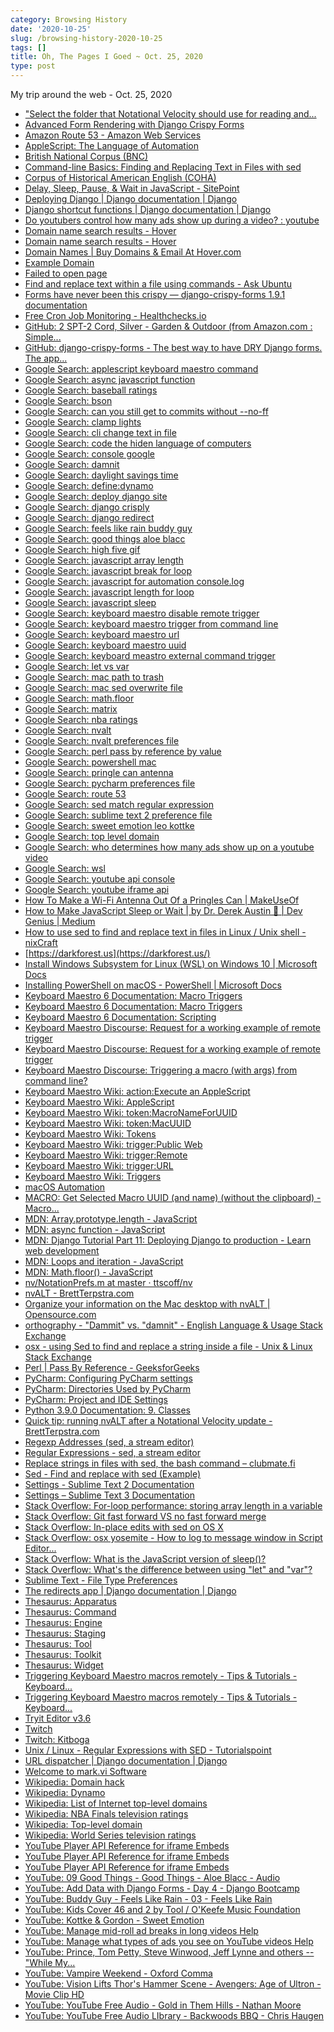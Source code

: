 ```yaml
---
category: Browsing History
date: '2020-10-25'
slug: /browsing-history-2020-10-25
tags: []
title: Oh, The Pages I Goed ~ Oct. 25, 2020
type: post
---
```



My trip around the web - Oct. 25, 2020

- ["Select the folder that Notational Velocity should use for reading and...](https://github.com/scrod/nv/issues/332)
- [Advanced Form Rendering with Django Crispy Forms](https://simpleisbetterthancomplex.com/tutorial/2018/11/28/advanced-form-rendering-with-django-crispy-forms.html)
- [Amazon Route 53 - Amazon Web Services](https://aws.amazon.com/route53/)
- [AppleScript: The Language of Automation](https://macosxautomation.com/applescript/index.html)
- [British National Corpus (BNC)](https://www.english-corpora.org/bnc/)
- [Command-line Basics: Finding and Replacing Text in Files with sed](https://alligator.io/workflow/finding-replacing-text-sed/)
- [Corpus of Historical American English (COHA)](https://www.english-corpora.org/coha/)
- [Delay, Sleep, Pause, & Wait in JavaScript - SitePoint](https://www.sitepoint.com/delay-sleep-pause-wait/)
- [Deploying Django | Django documentation | Django](https://docs.djangoproject.com/en/3.1/howto/deployment/)
- [Django shortcut functions | Django documentation | Django](https://docs.djangoproject.com/en/3.1/topics/http/shortcuts/)
- [Do youtubers control how many ads show up during a video? : youtube](https://www.reddit.com/r/youtube/comments/5kn5f8/do_youtubers_control_how_many_ads_show_up_during/)
- [Domain name search results - Hover](https://www.hover.com/domains/results?q=alan)
- [Domain name search results - Hover](https://www.hover.com/domains/results?utf8=%E2%9C%93&q=alan.dev)
- [Domain Names | Buy Domains & Email At Hover.com](https://www.hover.com/)
- [Example Domain](https://www.example.com/)
- [Failed to open page](https://alan.dev/)
- [Find and replace text within a file using commands - Ask Ubuntu](https://askubuntu.com/questions/20414/find-and-replace-text-within-a-file-using-commands)
- [Forms have never been this crispy — django-crispy-forms 1.9.1 documentation](https://django-crispy-forms.readthedocs.io/en/latest/)
- [Free Cron Job Monitoring - Healthchecks.io](https://healthchecks.io/)
- [GitHub: 2 SPT-2 Cord, Silver - Garden & Outdoor (from Amazon.com : Simple...](https://www.amazon.com/Simple-Deluxe-Aluminum-Reflector-Included/dp/B06XD1PK37/ref=sr_1_7?dchild=1&keywords=clamp+lights&qid=1603654624&sr=8-7)
- [GitHub: django-crispy-forms - The best way to have DRY Django forms. The app...](https://github.com/django-crispy-forms/django-crispy-forms)
- [Google Search: applescript keyboard maestro command](https://www.google.com/search?client=safari&rls=en&q=applescript+keyboard+maestro+command&ie=UTF-8&oe=UTF-8)
- [Google Search: async javascript function](https://www.google.com/search?client=safari&rls=en&q=async+javascript+function&ie=UTF-8&oe=UTF-8)
- [Google Search: baseball ratings](https://www.google.com/search?client=safari&rls=en&q=baseball+ratings&ie=UTF-8&oe=UTF-8)
- [Google Search: bson](https://www.google.com/search?client=safari&rls=en&q=bson&ie=UTF-8&oe=UTF-8)
- [Google Search: can you still get to commits without --no-ff](https://www.google.com/search?client=safari&rls=en&q=can+you+still+get+to+commits+without+--no-ff&ie=UTF-8&oe=UTF-8)
- [Google Search: clamp lights](https://www.google.com/search?newwindow=1&client=safari&rls=en&ei=xNOVX_kowovnApqUv4gB&q=clamp+lights&oq=clamp+lights&gs_lcp=CgZwc3ktYWIQAzIICAAQyQMQkQIyAggAMgQIABBDMgIIADICCAAyAggAMgIIADICCAAyAggAMgIIADoHCAAQRxCwAzoFCAAQkQI6CAgAELEDEIMBOgUIABCxAzoICC4QsQMQgwE6CwguELEDEMcBEKMCOggILhDHARCvAToHCAAQyQMQQzoHCAAQsQMQQ1D_NViyRWC7RmgBcAB4AIABZ4gBxAeSAQQxMS4xmAEAoAEBqgEHZ3dzLXdpesgBCMABAQ&sclient=psy-ab&ved=0ahUKEwj5mqb0vtDsAhXCxVkKHRrKDxEQ4dUDCAw&uact=5)
- [Google Search: cli change text in file](https://www.google.com/search?client=safari&rls=en&q=cli+change+text+in+file&ie=UTF-8&oe=UTF-8)
- [Google Search: code the hiden language of computers](https://www.google.com/search?client=safari&rls=en&q=code+the+hiden+language+of+computers&ie=UTF-8&oe=UTF-8)
- [Google Search: console google](https://www.google.com/search?client=safari&rls=en&q=console+google&ie=UTF-8&oe=UTF-8)
- [Google Search: damnit](https://www.google.com/search?client=safari&rls=en&q=damnit&ie=UTF-8&oe=UTF-8)
- [Google Search: daylight savings time](https://www.google.com/search?client=safari&rls=en&q=daylight+savings+time&ie=UTF-8&oe=UTF-8)
- [Google Search: define:dynamo](https://www.google.com/search?client=safari&rls=en&q=define:dynamo&ie=UTF-8&oe=UTF-8)
- [Google Search: deploy django site](https://www.google.com/search?client=safari&rls=en&q=deploy+django+site&ie=UTF-8&oe=UTF-8)
- [Google Search: django crisply](https://www.google.com/search?newwindow=1&client=safari&rls=en&ei=1eGVX-mmBajY5gLdnKqIDQ&q=django+crisply+&oq=django+crisply+&gs_lcp=CgZwc3ktYWIQAzIHCAAQyQMQDTIECAAQDTIECAAQDTIECAAQDTIECAAQDTIECAAQDTIECAAQDTIECAAQDTIECAAQDTIECAAQDToHCAAQRxCwA1DaF1jaF2C-GWgBcAB4AIABZIgBZJIBAzAuMZgBAKABAaoBB2d3cy13aXrIAQjAAQE&sclient=psy-ab&ved=0ahUKEwip5bapzNDsAhUorFkKHV2OCtEQ4dUDCAw&uact=5)
- [Google Search: django redirect](https://www.google.com/search?client=safari&rls=en&q=django+redirect&ie=UTF-8&oe=UTF-8)
- [Google Search: feels like rain buddy guy](https://www.google.com/search?client=safari&rls=en&q=feels+like+rain+buddy+guy&ie=UTF-8&oe=UTF-8)
- [Google Search: good things aloe blacc](https://www.google.com/search?client=safari&rls=en&q=good+things+aloe+blacc&ie=UTF-8&oe=UTF-8)
- [Google Search: high five gif](https://www.google.com/search?q=high+five+gif&newwindow=1&client=safari&rls=en&source=lnms&tbm=isch&sa=X&ved=2ahUKEwiW0PfDm9HsAhUIpFkKHY_gCD4Q_AUoAXoECA8QAw&biw=781&bih=489)
- [Google Search: javascript array length](https://www.google.com/search?client=safari&rls=en&q=javascript+array+length&ie=UTF-8&oe=UTF-8)
- [Google Search: javascript break for loop](https://www.google.com/search?client=safari&rls=en&q=javascript+break+for+loop&ie=UTF-8&oe=UTF-8)
- [Google Search: javascript for automation console.log](https://www.google.com/search?client=safari&rls=en&q=javascript+for+automation+console.log&ie=UTF-8&oe=UTF-8)
- [Google Search: javascript length for loop](https://www.google.com/search?client=safari&rls=en&q=javascript+length+for+loop&ie=UTF-8&oe=UTF-8)
- [Google Search: javascript sleep](https://www.google.com/search?client=safari&rls=en&q=javascript+sleep&ie=UTF-8&oe=UTF-8)
- [Google Search: keyboard maestro disable remote trigger](https://www.google.com/search?client=safari&rls=en&q=keyboard+maestro+disable+remote+trigger&ie=UTF-8&oe=UTF-8)
- [Google Search: keyboard maestro trigger from command line](https://www.google.com/search?client=safari&rls=en&q=keyboard+maestro+trigger+from+command+line&ie=UTF-8&oe=UTF-8)
- [Google Search: keyboard maestro url](https://www.google.com/search?client=safari&rls=en&q=keyboard+maestro+url&ie=UTF-8&oe=UTF-8)
- [Google Search: keyboard maestro uuid](https://www.google.com/search?client=safari&rls=en&q=keyboard+maestro+uuid&ie=UTF-8&oe=UTF-8)
- [Google Search: keyboard meastro external command trigger](https://www.google.com/search?newwindow=1&client=safari&rls=en&ei=lN-UX5WCFrCC5wKhk7GgBA&q=keyboard+meastro+external+command+trigger&oq=keyboard+meastro+external+command+trigger&gs_lcp=CgZwc3ktYWIQAzIHCCEQChCgAToHCAAQRxCwAzoKCCEQFhAKEB0QHlCqKljDMmD0NmgBcAB4AIAB-AKIAeYJkgEHMC43LjAuMZgBAKABAaoBB2d3cy13aXrIAQjAAQE&sclient=psy-ab&ved=0ahUKEwiVnLaE1s7sAhUwwVkKHaFJDEQQ4dUDCAw&uact=5)
- [Google Search: let vs var](https://www.google.com/search?client=safari&rls=en&q=let+vs+var&ie=UTF-8&oe=UTF-8)
- [Google Search: mac path to trash](https://www.google.com/search?client=safari&rls=en&q=mac+path+to+trash&ie=UTF-8&oe=UTF-8)
- [Google Search: mac sed overwrite file](https://www.google.com/search?client=safari&rls=en&q=mac+sed+overwrite+file&ie=UTF-8&oe=UTF-8)
- [Google Search: math.floor](https://www.google.com/search?client=safari&rls=en&q=math.floor&ie=UTF-8&oe=UTF-8)
- [Google Search: matrix](https://www.google.com/search?newwindow=1&client=safari&rls=en&ei=DMqUX_KFE4WD5wLK5qCoCw&q=matrix+&oq=matrix+&gs_lcp=CgZwc3ktYWIQAzIQCC4QxwEQrwEQyQMQQxCTAjIECAAQQzIECAAQQzIECAAQQzIECAAQQzIECAAQQzIECAAQQzIECAAQQzIHCAAQsQMQQzIECAAQQzoHCAAQRxCwAzoICC4QsQMQgwE6AggAOgsILhCxAxDHARCjAjoICAAQsQMQgwE6BQgAEJECOgQILhBDOgUIABCxAzoICC4QxwEQowI6DQguEMcBEK8BEEMQkwI6DQguELEDEMcBEKMCEAo6BwguELEDEEM6CAgAELEDEMkDOgUILhCxA1C6N1jrQWCyQ2gEcAB4AIABrQGIAdQHkgEDMS43mAEAoAEBqgEHZ3dzLXdpesgBCMABAQ&sclient=psy-ab&ved=0ahUKEwjyu4nAwc7sAhWFwVkKHUozCLUQ4dUDCAw&uact=5)
- [Google Search: nba ratings](https://www.google.com/search?client=safari&rls=en&q=nba+ratings&ie=UTF-8&oe=UTF-8#scso=_36iVX6aONMyA5wLf4oPABA20:101)
- [Google Search: nvalt](https://www.google.com/search?client=safari&rls=en&q=nvalt&ie=UTF-8&oe=UTF-8)
- [Google Search: nvalt preferences file](https://www.google.com/search?client=safari&rls=en&q=nvalt+preferences+file&ie=UTF-8&oe=UTF-8)
- [Google Search: perl pass by reference by value](https://www.google.com/search?client=safari&rls=en&q=perl+pass+by+reference+by+value&ie=UTF-8&oe=UTF-8)
- [Google Search: powershell mac](https://www.google.com/search?client=safari&rls=en&q=powershell+mac&ie=UTF-8&oe=UTF-8)
- [Google Search: pringle can antenna](https://www.google.com/search?client=safari&rls=en&q=pringle+can+antenna&ie=UTF-8&oe=UTF-8)
- [Google Search: pycharm preferences file](https://www.google.com/search?client=safari&rls=en&q=pycharm+preferences+file&ie=UTF-8&oe=UTF-8)
- [Google Search: route 53](https://www.google.com/search?client=safari&rls=en&q=route+53&ie=UTF-8&oe=UTF-8)
- [Google Search: sed match regular expression](https://www.google.com/search?client=safari&rls=en&q=sed+match+regular+expression&ie=UTF-8&oe=UTF-8)
- [Google Search: sublime text 2 preference file](https://www.google.com/search?client=safari&rls=en&q=sublime+text+2+preference+file&ie=UTF-8&oe=UTF-8)
- [Google Search: sweet emotion leo kottke](https://www.google.com/search?client=safari&rls=en&q=sweet+emotion+leo+kottke&ie=UTF-8&oe=UTF-8)
- [Google Search: top level domain](https://www.google.com/search?client=safari&rls=en&q=top+level+domain&ie=UTF-8&oe=UTF-8)
- [Google Search: who determines how many ads show up on a youtube video](https://www.google.com/search?client=safari&rls=en&q=who+determines+how+many+ads+show+up+on+a+youtube+video&ie=UTF-8&oe=UTF-8)
- [Google Search: wsl](https://www.google.com/search?client=safari&rls=en&q=wsl&ie=UTF-8&oe=UTF-8)
- [Google Search: youtube api console](https://www.google.com/search?client=safari&rls=en&q=youtube+api+console&ie=UTF-8&oe=UTF-8)
- [Google Search: youtube iframe api](https://www.google.com/search?client=safari&rls=en&q=youtube+iframe+api&ie=UTF-8&oe=UTF-8)
- [How To Make a Wi-Fi Antenna Out Of a Pringles Can | MakeUseOf](https://www.makeuseof.com/tag/how-to-make-a-wifi-antenna-out-of-a-pringles-can-nb/)
- [How to Make JavaScript Sleep or Wait | by Dr. Derek Austin 🥳 | Dev Genius | Medium](https://medium.com/dev-genius/how-to-make-javascript-sleep-or-wait-d95d33c99909)
- [How to use sed to find and replace text in files in Linux / Unix shell - nixCraft](https://www.cyberciti.biz/faq/how-to-use-sed-to-find-and-replace-text-in-files-in-linux-unix-shell/)
- [https://darkforest.us](https://darkforest.us/)
- [Install Windows Subsystem for Linux (WSL) on Windows 10 | Microsoft Docs](https://docs.microsoft.com/en-us/windows/wsl/install-win10)
- [Installing PowerShell on macOS - PowerShell | Microsoft Docs](https://docs.microsoft.com/en-us/powershell/scripting/install/installing-powershell-core-on-macos?view=powershell-7)
- [Keyboard Maestro 6 Documentation: Macro Triggers](https://www.keyboardmaestro.com/documentation/6/triggers.html)
- [Keyboard Maestro 6 Documentation: Macro Triggers](https://www.keyboardmaestro.com/documentation/6/triggers.html#triggers_script)
- [Keyboard Maestro 6 Documentation: Scripting](https://www.keyboardmaestro.com/documentation/6/scripting.html)
- [Keyboard Maestro Discourse: Request for a working example of remote trigger](https://forum.keyboardmaestro.com/t/request-for-a-working-example-of-remote-trigger/10844/10?u=jmichaeltx)
- [Keyboard Maestro Discourse: Request for a working example of remote trigger](https://forum.keyboardmaestro.com/t/request-for-a-working-example-of-remote-trigger/10844/10)
- [Keyboard Maestro Discourse: Triggering a macro (with args) from command line?](https://forum.keyboardmaestro.com/t/triggering-a-macro-with-args-from-command-line/7135)
- [Keyboard Maestro Wiki: action:Execute an AppleScript](https://wiki.keyboardmaestro.com/action/Execute_an_AppleScript)
- [Keyboard Maestro Wiki: AppleScript](https://wiki.keyboardmaestro.com/AppleScript)
- [Keyboard Maestro Wiki: token:MacroNameForUUID](https://wiki.keyboardmaestro.com/token/MacroNameForUUID)
- [Keyboard Maestro Wiki: token:MacUUID](https://wiki.keyboardmaestro.com/token/MacUUID)
- [Keyboard Maestro Wiki: Tokens](https://wiki.keyboardmaestro.com/Tokens)
- [Keyboard Maestro Wiki: trigger:Public Web](https://wiki.keyboardmaestro.com/trigger/Public_Web)
- [Keyboard Maestro Wiki: trigger:Remote](https://wiki.keyboardmaestro.com/trigger/Remote)
- [Keyboard Maestro Wiki: trigger:URL](https://wiki.keyboardmaestro.com/trigger/URL)
- [Keyboard Maestro Wiki: Triggers](https://wiki.keyboardmaestro.com/Triggers)
- [macOS Automation](https://macosxautomation.com/index.html)
- [MACRO: Get Selected Macro UUID (and name) (without the clipboard) - Macro...](https://forum.keyboardmaestro.com/t/macro-get-selected-macro-uuid-and-name-without-the-clipboard/4330)
- [MDN: Array.prototype.length - JavaScript](https://developer.mozilla.org/en-US/docs/Web/JavaScript/Reference/Global_Objects/Array/length)
- [MDN: async function - JavaScript](https://developer.mozilla.org/en-US/docs/Web/JavaScript/Reference/Statements/async_function)
- [MDN: Django Tutorial Part 11: Deploying Django to production - Learn web development](https://developer.mozilla.org/en-US/docs/Learn/Server-side/Django/Deployment)
- [MDN: Loops and iteration - JavaScript](https://developer.mozilla.org/en-US/docs/Web/JavaScript/Guide/Loops_and_iteration)
- [MDN: Math.floor() - JavaScript](https://developer.mozilla.org/en-US/docs/Web/JavaScript/Reference/Global_Objects/Math/floor)
- [nv/NotationPrefs.m at master · ttscoff/nv](https://github.com/ttscoff/nv/blob/master/NotationPrefs.m)
- [nvALT - BrettTerpstra.com](https://brettterpstra.com/projects/nvalt/)
- [Organize your information on the Mac desktop with nvALT | Opensource.com](https://opensource.com/article/19/1/nvalt)
- [orthography - "Dammit" vs. "damnit" - English Language & Usage Stack Exchange](https://english.stackexchange.com/questions/79282/dammit-vs-damnit)
- [osx - using Sed to find and replace a string inside a file - Unix & Linux Stack Exchange](https://unix.stackexchange.com/questions/272040/using-sed-to-find-and-replace-a-string-inside-a-file)
- [Perl | Pass By Reference - GeeksforGeeks](https://www.geeksforgeeks.org/perl-pass-by-reference/)
- [PyCharm: Configuring PyCharm settings](https://www.jetbrains.com/help/pycharm/configuring-project-and-ide-settings.html)
- [PyCharm: Directories Used by PyCharm](https://www.jetbrains.com/help/pycharm/directories-used-by-the-ide-to-store-settings-caches-plugins-and-logs.html)
- [PyCharm: Project and IDE Settings](https://www.jetbrains.com/help/pycharm/project-and-ide-settings.html#ide_settings)
- [Python 3.9.0 Documentation: 9. Classes](https://docs.python.org/3/tutorial/classes.html#id2)
- [Quick tip: running nvALT after a Notational Velocity update - BrettTerpstra.com](https://brettterpstra.com/2011/02/08/quick-tip-running-nvalt-after-a-notational-velocity-update/)
- [Regexp Addresses (sed, a stream editor)](https://www.gnu.org/software/sed/manual/html_node/Regexp-Addresses.html)
- [Regular Expressions - sed, a stream editor](https://www.gnu.org/software/sed/manual/html_node/Regular-Expressions.html)
- [Replace strings in files with sed, the bash command – clubmate.fi](https://clubmate.fi/replace-strings-in-files-with-the-sed-bash-command/)
- [Sed - Find and replace with sed (Example)](https://coderwall.com/p/whmxya/sed-find-and-replace-with-sed)
- [Settings - Sublime Text 2 Documentation](https://www.sublimetext.com/docs/2/settings.html)
- [Settings – Sublime Text 3 Documentation](https://www.sublimetext.com/docs/3/settings.html)
- [Stack Overflow: For-loop performance: storing array length in a variable](https://stackoverflow.com/questions/17989270/for-loop-performance-storing-array-length-in-a-variable)
- [Stack Overflow: Git fast forward VS no fast forward merge](https://stackoverflow.com/questions/6701292/git-fast-forward-vs-no-fast-forward-merge/6701322)
- [Stack Overflow: In-place edits with sed on OS X](https://stackoverflow.com/questions/7573368/in-place-edits-with-sed-on-os-x)
- [Stack Overflow: osx yosemite - How to log to message window in Script Editor...](https://stackoverflow.com/questions/27609455/how-to-log-to-message-window-in-script-editor-using-javascript-for-automation)
- [Stack Overflow: What is the JavaScript version of sleep()?](https://stackoverflow.com/questions/951021/what-is-the-javascript-version-of-sleep)
- [Stack Overflow: What's the difference between using "let" and "var"?](https://stackoverflow.com/questions/762011/whats-the-difference-between-using-let-and-var)
- [Sublime Text - File Type Preferences](https://www.sublimetext.com/docs/1/file-type-preferences)
- [The redirects app | Django documentation | Django](https://docs.djangoproject.com/en/3.1/ref/contrib/redirects/)
- [Thesaurus: Apparatus](https://www.thesaurus.com/browse/apparatus?s=t)
- [Thesaurus: Command](https://www.thesaurus.com/browse/command?s=t)
- [Thesaurus: Engine](https://www.thesaurus.com/browse/engine?s=t)
- [Thesaurus: Staging](https://www.thesaurus.com/browse/staging)
- [Thesaurus: Tool](https://www.thesaurus.com/browse/tool?s=t)
- [Thesaurus: Toolkit](https://www.thesaurus.com/misspelling?term=toolkit&s=t)
- [Thesaurus: Widget](https://www.thesaurus.com/browse/widget?s=t)
- [Triggering Keyboard Maestro macros remotely - Tips & Tutorials - Keyboard...](https://forum.keyboardmaestro.com/t/triggering-keyboard-maestro-macros-remotely/8277?u=jmichaeltx)
- [Triggering Keyboard Maestro macros remotely - Tips & Tutorials - Keyboard...](https://forum.keyboardmaestro.com/t/triggering-keyboard-maestro-macros-remotely/8277/3)
- [Tryit Editor v3.6](https://www.w3schools.com/JS/tryit.asp?filename=tryjs_const_array)
- [Twitch](https://www.twitch.tv/team/heartsupportnetwork)
- [Twitch: Kitboga](https://www.twitch.tv/kitboga)
- [Unix / Linux - Regular Expressions with SED - Tutorialspoint](https://www.tutorialspoint.com/unix/unix-regular-expressions.htm)
- [URL dispatcher | Django documentation | Django](https://docs.djangoproject.com/en/3.1/topics/http/urls/#using-regular-expressions)
- [Welcome to mark.vi Software](https://mark.vi/#)
- [Wikipedia: Domain hack](https://en.wikipedia.org/wiki/Domain_hack)
- [Wikipedia: Dynamo](https://en.wikipedia.org/wiki/Dynamo)
- [Wikipedia: List of Internet top-level domains](https://en.wikipedia.org/wiki/List_of_Internet_top-level_domains#V)
- [Wikipedia: NBA Finals television ratings](https://en.wikipedia.org/wiki/NBA_Finals_television_ratings#2)
- [Wikipedia: Top-level domain](https://en.wikipedia.org/wiki/Top-level_domain)
- [Wikipedia: World Series television ratings](https://en.wikipedia.org/wiki/World_Series_television_ratings)
- [YouTube Player API Reference for iframe Embeds](https://developers.google.com/youtube/iframe_api_reference)
- [YouTube Player API Reference for iframe Embeds](https://developers.google.com/youtube/iframe_api_reference#Functions)
- [YouTube Player API Reference for iframe Embeds](https://developers.google.com/youtube/iframe_api_reference#seekTo)
- [YouTube: 09 Good Things - Good Things - Aloe Blacc - Audio](https://www.youtube.com/watch?v=ILLsVJ4ztFI)
- [YouTube: Add Data with Django Forms - Day 4 - Django Bootcamp](https://www.youtube.com/watch?v=ATuS7vpVc0I)
- [YouTube: Buddy Guy - Feels Like Rain - 03 - Feels Like Rain](https://www.youtube.com/watch?v=QButLzJB5SI)
- [YouTube: Kids Cover 46 and 2 by Tool / O'Keefe Music Foundation](https://www.youtube.com/watch?v=mYKLvYGqaC0)
- [YouTube: Kottke & Gordon - Sweet Emotion](https://www.youtube.com/watch?v=FjdTiP8DLIA)
- [YouTube: Manage mid-roll ad breaks in long videos Help](https://support.google.com/youtube/answer/6175006?hl=en)
- [YouTube: Manage what types of ads you see on YouTube videos Help](https://support.google.com/youtube/answer/7403255?hl=en)
- [YouTube: Prince, Tom Petty, Steve Winwood, Jeff Lynne and others -- "While My...](https://www.youtube.com/watch?v=6SFNW5F8K9Y)
- [YouTube: Vampire Weekend - Oxford Comma](https://www.youtube.com/watch?v=P_i1xk07o4g)
- [YouTube: Vision Lifts Thor's Hammer Scene - Avengers: Age of Ultron - Movie Clip HD](https://www.youtube.com/watch?v=I7jP1JQerrw)
- [YouTube: YouTube Free Audio - Gold in Them Hills - Nathan Moore](https://www.youtube.com/watch?v=dYidxJ_gKd8)
- [YouTube: YouTube Free Audio LIbrary - Backwoods BBQ - Chris Haugen](https://www.youtube.com/watch?v=Puq9vVwsrqA&t=1s)
